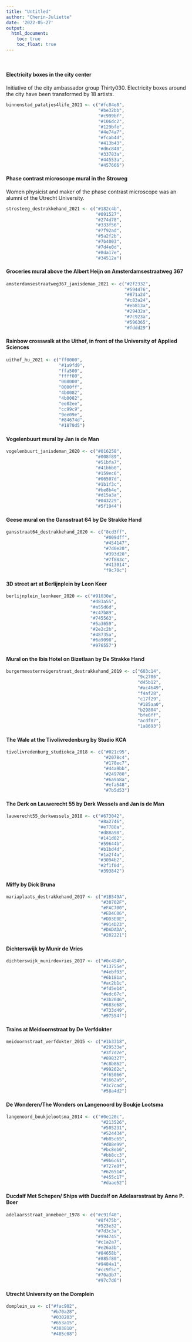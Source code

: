 ```yaml
---
title: "Untitled"
author: "Cherin-Juliette"
date: '2022-05-27'
output: 
  html_document:
    toc: true
    toc_float: true
---
```

<br>

#### **Electricity boxes in the city center**
Initiative of the city ambassador group Thirty030. Electricity boxes around the city have been transformed by 18 artists.
```r
binnenstad_patatjes4life_2021 <- c("#fc84e8", 
                                   "#be32bb", 
                                   "#c999bf", 
                                   "#106dc2", 
                                   "#129bfe", 
                                   "#4e74a7", 
                                   "#fcab4d", 
                                   "#413b43", 
                                   "#d6c840", 
                                   "#33783a", 
                                   "#44553a", 
                                   "#457666")
```

#### **Phase contrast microscope mural in the Stroweg**
Women physicist and maker of the phase contrast microscope was an alumni of the Utrecht University.
```r
strosteeg_destrakkehand_2021 <- c("#182c4b", 
                                  "#091527", 
                                  "#274d78", 
                                  "#333f56", 
                                  "#7f92ad", 
                                  "#5a2f2b", 
                                  "#7b4003", 
                                  "#7d4e0d", 
                                  "#8da17e", 
                                  "#34512a")
```

#### **Groceries mural above the Albert Heijn on Amsterdamsestraatweg 367**
```r
amsterdamsestraatweg367_janisdeman_2021 <- c("#2f2332", 
                                             "#594476", 
                                             "#871a2d", 
                                             "#c83a24", 
                                             "#eb813a", 
                                             "#29432a", 
                                             "#7c923a", 
                                             "#596365", 
                                             "#fddd29")
```

#### **Rainbow crosswalk at the Uithof, in front of the University of Applied Sciences**
```r
uithof_hu_2021 <- c("ff0000",
                    "#1a9fd9",
                    "ffa500", 
                    "ffff00", 
                    "008000", 
                    "0000ff", 
                    "4b0082", 
                    "4b0082", 
                    "ee82ee", 
                    "cc99c9", 
                    "9ee09e", 
                    "#84674d", 
                    "#1870d5")
```

#### **Vogelenbuurt mural by Jan is de Man**
```r
vogelenbuurt_janisdeman_2020 <- c("#016258", 
                                  "#008f89", 
                                  "#51bfa7", 
                                  "#41bbb0", 
                                  "#159ec6", 
                                  "#06507d", 
                                  "#1b1f3c", 
                                  "#be8b4e", 
                                  "#d15a3a", 
                                  "#043229", 
                                  "#5f1944")
```

#### **Geese mural on the Gansstraat 64 by De Strakke Hand**
```r
gansstraat64_destrakkehand_2020 <- c("8cd3ff", 
                                     "#009dff", 
                                     "#454147", 
                                     "#7d0e20", 
                                     "#393d20", 
                                     "#7f883c", 
                                     "#413014", 
                                     "f9c70c")
```

#### **3D street art at Berlijnplein by Leon Keer**
```r
berlijnplein_leonkeer_2020 <- c("#91030e", 
                                "#d83a55", 
                                "#a55d6d", 
                                "#c47b89", 
                                "#745563", 
                                "#5a3659", 
                                "#2e2c2b", 
                                "#48735a", 
                                "#6a9098", 
                                "#976557")
```

#### **Mural on the Ibis Hotel on Bizetlaan by De Strakke Hand**
```r
burgermeesterreigerstraat_destrakkehand_2019 <- c("603c14",
                                                  "9c2706",
                                                  "d45b12",
                                                  "#ac4649",
                                                  "f4af28",
                                                  "c17f29",
                                                  "#185aa0",
                                                  "b29804",
                                                  "bfe6ff",
                                                  "acdf87",
                                                  "1a8693")
```

#### **The Wale at the Tivolivredenburg by Studio KCA**
```r
tivolivredenburg_studiokca_2018 <- c("#021c95", 
                                     "#2078c4", 
                                     "#178ec7", 
                                     "#44a9bb", 
                                     "#249780", 
                                     "#6a9a8a", 
                                     "#efa548", 
                                     "#7b5d53")
```

#### **The Derk on Lauwerecht 55 by Derk Wessels and Jan is de Man**
```r
lauwerecht55_derkwessels_2018 <- c("#673042", 
                                   "#8a2746", 
                                   "#e7788a", 
                                   "#d88a98", 
                                   "#141d02", 
                                   "#59644b", 
                                   "#b1bd4d", 
                                   "#1a2f4a", 
                                   "#3094b2", 
                                   "#2f1f0d", 
                                   "#393842")
```

#### **Miffy by Dick Bruna**
```r
mariaplaats_destrakkehand_2017 <- c("#1B549A",
                                    "#30702F",
                                    "#FAC700",
                                    "#ED4C06",
                                    "#DD3E0E",
                                    "#914D23",
                                    "#DADADA",
                                    "#202221")
```

#### **Dichterswijk by Munir de Vries**
```r
dichterswijk_munirdevries_2017 <- c("#0c454b",
                                    "#13755e",
                                    "#4ebf93",
                                    "#6b181a",
                                    "#ac2b1c",
                                    "#fd5e14",
                                    "#edc67c",
                                    "#3b2046",
                                    "#683e68",
                                    "#733d49",
                                    "#97554f")
```

#### **Trains at Meidoornstraat by De Verfdokter**
```r
meidoornstraat_verfdokter_2015 <- c("#1b3318",
                                    "#29533e",
                                    "#3f7d2e",
                                    "#898327",
                                    "#c8b862",
                                    "#99262c",
                                    "#f65066",
                                    "#1662a5",
                                    "#3c7cad",
                                    "#58a4d2")
```

#### **De Wonderen/The Wonders on Langenoord by Boukje Lootsma**
```r
langenoord_boukjelootsma_2014 <- c("#0e120c",
                                    "#213526",
                                    "#505231",
                                    "#524434",
                                    "#b05c65",
                                    "#d88e99",
                                    "#bc8eb6",
                                    "#bb8cc3",
                                    "#9b6c61",
                                    "#727e8f",
                                    "#626514",
                                    "#455c17",
                                    "#daae52")
```

#### **Ducdalf Met Schepen/ Ships with Ducdalf on Adelaarsstraat by Anne P. Boer**
```r
adelaarsstraat_anneboer_1978 <- c("#c91f40",
                                  "#8f475b",
                                  "#523e32",
                                  "#7d3c3a",
                                  "#994745",
                                  "#c1a2a7",
                                  "#e26a3b",
                                  "#84658b",
                                  "#885f80",
                                  "#9484a1",
                                  "#cc9f5c",
                                  "#70a3b7",
                                  "#97c7d6")
```

#### **Utrecht University on the Domplein**
```r
domplein_uu <- c("#fac902",
                 "#b70a28",
                 "#030203",
                 "#653a15",
                 "#303810",
                 "#485c08")
```


